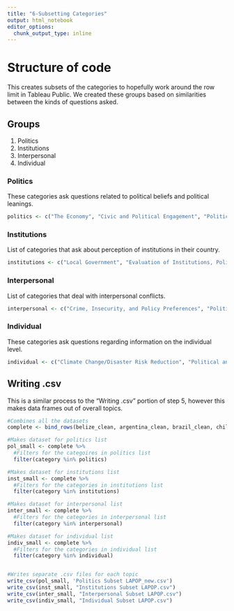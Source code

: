 ```yaml
---
title: "6-Subsetting Categories"
output: html_notebook
editor_options: 
  chunk_output_type: inline
---
```


# Structure of code
This creates subsets of the categories to hopefully work around the row limit in Tableau Public. We created these groups based on similarities between the kinds of questions asked.

## Groups
1. Politics
2. Institutions
3. Interpersonal
4. Individual

### Politics
These categories ask questions related to political beliefs and political leanings.
```r
politics <- c("The Economy", "Civic and Political Engagement", "Political/Electoral Engagement", "Foreign Relations")
```

### Institutions
List of categories that ask about perception of institutions in their country.
```r
institutions <- c("Local Government", "Evaluation of Institutions, Political System, and Other Persons", "Support for Democracy and Democratic Institutions", "Corruption")
```

### Interpersonal
List of categories that deal with interpersonal conflicts.
```r
interpersonal <- c("Crime, Insecurity, and Policy Preferences", "Political Tolerance", "Migration", "Gender", "Social Media")
```

### Individual
These categories ask questions regarding information on the individual level.
```r
individual <- c("Climate Change/Disaster Risk Reduction", "Political and Religious Orientation", "Sample Identification/Geographic", "Socio-Demographic Characteristics")
```


## Writing .csv
This is a similar process to the "Writing .csv" portion of step 5, however this makes data frames out of overall topics.
```r
#Combines all the datasets
complete <- bind_rows(belize_clean, argentina_clean, brazil_clean, chile_clean, panama_clean, paraguay_clean, peru_clean, uruguay_clean, venezuela_clean, bolivia_clean, canada_clean, colombia_clean, costa_clean, ecuador_clean, elsalvador_clean, guatemala_clean, honduras_clean, mexico_clean, nicaragua_clean, usa_clean)

#Makes dataset for politics list
pol_small <- complete %>%
  #Filters for the categoires in politics list
  filter(category %in% politics)

#Makes dataset for institutions list
inst_small <- complete %>% 
  #Filters for the categories in institutions list
  filter(category %in% institutions)

#Makes dataset for interpersonal list
inter_small <- complete %>% 
  #Filters for the categories in interpersonal list
  filter(category %in% interpersonal)

#Makes dataset for individual list
indiv_small <- complete %>% 
  #Filters for the categories in individual list
  filter(category %in% individual)


#Writes separate .csv files for each topic
write_csv(pol_small, 'Politics Subset LAPOP_new.csv')
write_csv(inst_small, "Institutions Subset LAPOP.csv")
write_csv(inter_small, "Interpersonal Subset LAPOP.csv")
write_csv(indiv_small, "Individual Subset LAPOP.csv")
```


